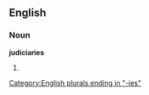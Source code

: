 ==English==

===Noun===
'''judiciaries'''

# {{plural of|judiciary}}


[[Category:English plurals ending in "-ies"]]